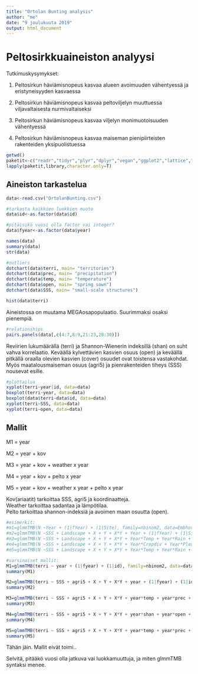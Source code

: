 ```yaml
---
title: "Ortolan Bunting analysis"
author: "me"
date: "9 joulukuuta 2019"
output: html_document
---
```


# Peltosirkkuaineiston analyysi

Tutkimuskysymykset:  

1) Peltosirkun häviämisnopeus kasvaa alueen avoimuuden vähentyessä ja eristyneisyyden kasvaessa  

2) Peltosirkun häviämisnopeus kasvaa peltoviljelyn muuttuessa viljavaltaisesta nurmivaltaiseksi  

3) Peltosirkun häviämisnopeus kasvaa viljelyn monimuotoisuuden vähentyessä  

4) Peltosirkun häviämisnopeus kasvaa maiseman pienipiirteisten rakenteiden yksipuolistuessa  



```r
getwd()
paketit<-c("readr","tidyr","plyr","dplyr","vegan","ggplot2","lattice","psych","glmmTMB","tidyverse")
lapply(paketit,library,character.only=T)
```


## Aineiston tarkastelua

```r
data<-read.csv("OrtolanBunting.csv")

#tarkasta kaikkien luokkien muoto
data$id<-as.factor(data$id)

#pitäisikö vuosi olla factor vai integer?
data$fyear<-as.factor(data$year)

names(data)
summary(data)
str(data)
```



```r
#outliers
dotchart(data$terri, main= "territories")
dotchart(data$prec, main= "precipitation")
dotchart(data$temp, main= "temperature")
dotchart(data$open, main= "spring sown")
dotchart(data$SSS, main= "small-scale structures")

hist(data$terri)
```

Aineistossa on muutama MEGAosapopulaatio. Suurimmaksi osaksi pienempiä.

```r
#relationships
pairs.panels(data[,c(4:7,8:9,21:23,28:30)])
```

Reviirien lukumäärällä (terri) ja Shannon-Wienerin indeksillä (shan) on suht vahva korrelaatio. Keväällä kylvettävien kasvien osuus (open) ja keväällä pitkällä oraalla olevien kasvien (cover) osuudet ovat toistensa vastakohdat. Myös maatalousmaiseman osuus (agri5) ja pienrakenteiden tiheys (SSS) nousevat esille.

```r
#plottailua
xyplot(terri~year|id, data=data)
boxplot(terri~year, data=data)
boxplot(data$terri~data$id, data=data)
xyplot(terri~SSS, data=data)
xyplot(terri~open, data=data)
```


## Mallit

M1 = year  

M2 = year + kov  

M3 = year + kov + weather x year  

M4 = year + kov + pelto x year  

M5 = year + kov + weather x year + pelto x year  


Kov(ariaatit) tarkoittaa SSS, agri5 ja koordinaatteja.  
Weather tarkoittaa sadantaa ja lämpötilaa.  
Pelto tarkoittaa shannon-indeksiä ja avoimen maan osuutta (open).


```r
#esimerkit:
#m1=glmmTMB(N ~Year + (1|fYear) + (1|Site), family=nbinom2, data=Embhor) 
#m2=glmmTMB(N ~SSS + Landscape + X + Y + X*Y + Year + (1|fYear) + (1|Site), family=nbinom2, data=Embhor) 
#m3=glmmTMB(N ~SSS + Landscape + X + Y + X*Y + Year*Temp + Year*Rain + Year*NDVI + (1|fYear) + (1|Site), family=nbinom2, data=Embhor)
#m4=glmmTMB(N ~SSS + Landscape + X + Y + X*Y + Year*Cropdiv + Year*Plough + (1|fYear) + (1|Site), family=nbinom2, data=Embhor)
#m5=glmmTMB(N ~SSS + Landscape + X + Y + X*Y + Year*Temp + Year*Rain + Year*NDVI + Year*Cropdiv + Year*Plough + (1|fYear) + (1|Site), family=nbinom2, data=Embhor)

#varsinaiset mallit:
M1=glmmTMB(terri ~ year + (1|fyear) + (1|id), family=nbinom2, data=data)
summary(M1)

M2=glmmTMB(terri ~ SSS + agri5 + X + Y + X*Y + year + (1|fyear) + (1|id), family=nbinom2, data=data)
summary(M2)

M3=glmmTMB(terri ~ SSS + agri5 + X + Y + X*Y + year*temp + year*prec + year*ndvi  + (1|fyear) + (1|id), family=nbinom2, data=data)
summary(M3)

M4=glmmTMB(terri ~ SSS + agri5 + X + Y + X*Y + year*shan + year*open + (1|fyear) + (1|id), family=nbinom2, data=data)
summary(M4)

M5=glmmTMB(terri ~ SSS + agri5 + X + Y + X*Y + year*temp + year*prec + year*ndvi + year*shan + year*open + (1|fyear) + (1|id), family=nbinom2, data=data)
summary(M5)

```

Tähän jäin. Mallit eivät toimi..  

Selvitä, pitääkö vuosi olla jatkuva vai luokkamuuttuja, ja miten glmmTMB syntaksi menee.
